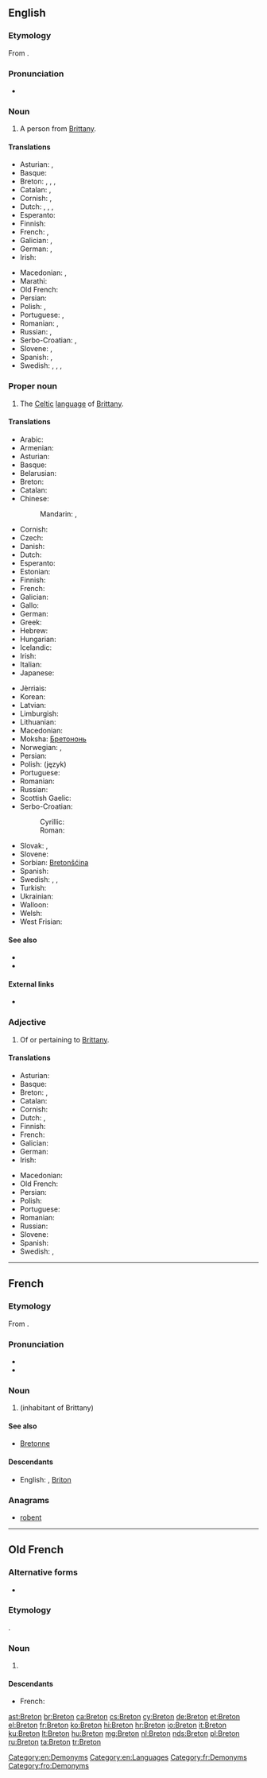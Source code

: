 {{also|breton|bretón}}
==English==

{{wikipedia}}
{{interwiktionary|code=br}}

===Etymology===
From {{etyl|fr}} {{term|lang=fr|Breton}}.

===Pronunciation===
* {{IPA|/ˈbɹɛtən/}}

===Noun===
{{en-noun}}

# A person from [[Brittany]].

====Translations====
{{trans-top|person from Brittany}}
* Asturian: {{t+|ast|bretón|m}}, {{t-|ast|bretona|f}}
* Basque: {{t-|eu|bretoi}}
* Breton: {{t+|br|Breton|m}}, {{t+|br|Bretonez|f}}, {{t+|br|Breizhad|m}}, {{t+|br|Breizhadez|f}}
* Catalan: {{t+|ca|bretó|m}}, {{t+|ca|bretona|f}}
* Cornish: {{t-|kw|Breton|m}}, {{t-|kw|Bretones|f}}
* Dutch: {{t-|nl|Bretoen|m}}, {{t-|nl|Bretoense|f}}, {{t+|nl|Breton|m}}, {{t-|nl|Bretonse|f}}
* Esperanto: {{t-|eo|bretono}}
* Finnish: {{t-|fi|bretonilainen}}
* French: {{t+|fr|Breton|m}}, {{t+|fr|Bretonne|f}}
* Galician: {{t+|gl|bretón|m}}, {{t-|gl|bretoa|f}}
* German: {{t+|de|Bretone|m}}, {{t-|de|Bretonin|f}}
* Irish: {{t-|ga|Briotánach|m}}
{{trans-mid}}
* Macedonian: {{t-|mk|Бретонец|m|tr=Brétonec}}, {{t-|mk|Бретонка|f|tr=Brétonka}}
* Marathi: {{t-|mr|ब्रेटोन|tr=breṭona|sc=Deva}}
* Old French: {{tø|fro|Breton}}
* Persian: {{t+|fa|برتونی|tr=Beretoni}}
* Polish: {{t-|pl|Bretończyk|m}}, {{t-|pl|Bretonka|f}}
* Portuguese: {{t+|pt|bretão|m}}, {{t-|pt|bretã|f}}
* Romanian: {{t-|ro|breton|m}}, {{t-|ro|bretonă|f}}
* Russian: {{t+|ru|бретонец|m|tr=bretónec}}, {{t+|ru|бретонка|f|tr=bretónka}}
* Serbo-Croatian: {{t-|sh|Bretonac|m}}, {{t-|sh|Bretonka|f}}
* Slovene: {{t+|sl|Bretonec|m}}, {{t-|sl|Bretonka|f}}
* Spanish: {{t+|es|bretón|m}}, {{t-|es|bretona|f}}
* Swedish: {{t-|sv|breton|c}}, {{t-|sv|bretagnare|c}}, {{t+|sv|bretonska|f}}, {{t-|sv|bretagniska|f}}
{{trans-bottom}}

===Proper noun===
{{en-proper noun}}

# The [[Celtic]] [[language]] of [[Brittany]].

====Translations====
{{trans-top|the language}}
* Arabic: {{t-|ar|بريتونية|f|tr=burituníya|sc=Arab}}
* Armenian: {{t-|hy|բրետոներեն|tr=bretoneren}}
* Asturian: {{t+|ast|bretón|m}}
* Basque: {{t+|eu|bretoiera}}
* Belarusian: {{t-|be|бретонская|f|tr=bretónskaja|sc=Cyrl}}
* Breton: {{t+|br|brezhoneg|m}}
* Catalan: {{t+|ca|bretó|m}}
* Chinese:
*: Mandarin: {{t|cmn|布列塔尼語|sc=Hani}}, {{t|cmn|布列塔尼语|tr=Bùliětǎní yǔ|sc=Hani}}
* Cornish: {{t-|kw|Bretonek|m}}
* Czech: {{t+|cs|bretonština|f}}
* Danish: {{t-|da|Bretonsk}}
* Dutch: {{t+|nl|Bretons}}
* Esperanto: {{t-|eo|bretona lingvo}}
* Estonian: {{t-|et|bretooni}}
* Finnish: {{t+|fi|bretoni}}
* French: {{t+|fr|breton|m}}
* Galician: {{t+|gl|bretón|m}}
* Gallo: {{tø|roa-gal|berton|m}}
* German: {{t+|de|Bretonisch|n}}
* Greek: {{t+|el|βρετονικά|n|p|tr=vretoniká|sc=Grek}}
* Hebrew: {{t-|he|בריטנית|f|tr=britonít|sc=Hebr}}
* Hungarian: {{t+|hu|Breton}}
* Icelandic: {{t-|is|Bretónska}}
* Irish: {{t-|ga|Briotáinis|f}}
* Italian: {{t+|it|bretone|m}}
* Japanese: {{t+|ja|ブルトン語|tr=Buruton-go|sc=Jpan}}
{{trans-mid}}
* Jèrriais: {{tø|roa-jer|Bréton|m}}
* Korean: {{t-|ko|브루타뉴어|tr=Beurutanyu-eo|sc=Kore}}
* Latvian: {{t-|lv|bretoņu}}
* Limburgish: {{t+|li|Breitsj|n}}
* Lithuanian: {{t+|lt|bretonų}}
* Macedonian: {{t-|mk|бретонски|m|tr=brétonski}}
* Moksha: [[Бретононь]]
* Norwegian: {{t-|no|Bretonsk}}, {{t-|no|Bretangsk}}
* Persian: {{t+|fa|برتونی|tr=Beretuni|sc=fa-Arab}}
* Polish: (język) {{t+|pl|bretoński|m}}
* Portuguese: {{t+|pt|bretão|m}}
* Romanian: {{t-|ro|bretonă|f}}
* Russian: {{t+|ru|бретонский|m|tr=bretónskij}}
* Scottish Gaelic: {{t-|gd|Breatannais|f}}
* Serbo-Croatian:
*: Cyrillic: {{t-|sh|бретонски|m}}
*: Roman: {{t-|sh|bretonski|m}}
* Slovak: {{t+|sk|bretónsky|m}}, {{t-|sk|bretónčina|f}}
* Slovene: {{t+|sl|bretonščina|f}}
* Sorbian: [[Bretonšćina]]
* Spanish: {{t+|es|bretón|m}}
* Swedish: {{t+|sv|bretonska}}, {{t-|sv|bretagniska}}, {{t-|sv|bretagnska}}
* Turkish: {{t+|tr|Bröton}}
* Ukrainian: {{t+|uk|бретонська|f|tr=bretóns'ka|sc=Cyrl}}
* Walloon: {{t-|wa|Burton}}
* Welsh: {{t+|cy|Llydaweg}}
* West Frisian: {{t+|fy|Bretonsk}}
{{trans-bottom}}

====See also====
* {{langcat}}
* {{langlist}}

====External links====
* {{ISO 639|link=Ethnologue|1code=br|code=bre}}

===Adjective===
{{en-adj|-}}

# Of or pertaining to [[Brittany]].

====Translations====
{{trans-top|pertaining to Brittany}}
* Asturian: {{t+|ast|bretón}}
* Basque: {{t-|eu|bretoi}}
* Breton: {{t+|br|breizhat}}, {{qualifier|pertaining to the language}} {{t+|br|brezhonek}}
* Catalan: {{t+|ca|bretó}}
* Cornish: {{t-|kw|bretonek}}
* Dutch: {{t+|nl|Bretoens}}, {{t+|nl|Bretons}}
* Finnish: {{t-|fi|bretonilainen}}
* French: {{t+|fr|breton}}
* Galician: {{t+|gl|bretón}}
* German: {{t-|de|bretonisch}}
* Irish: {{t-|ga|Briotánach}}
{{trans-mid}}
* Macedonian: {{t-|mk|бретонски|m|tr=brétonski}}
* Old French: {{tø|fro|breton}}
* Persian: {{t+|fa|برتونی|tr=Beretoni}}
* Polish: {{t+|pl|bretoński}}
* Portuguese: {{t+|pt|bretão}}
* Romanian: {{t-|ro|breton}}
* Russian: {{t+|ru|бретонский|tr=bretónskij}}
* Slovene: {{t+|sl|bretonski}}
* Spanish: {{t+|es|bretón}}
* Swedish: {{t+|sv|bretonsk}}, {{t-|sv|bretagnisk}}
{{trans-bottom}}

[[Category:en:Demonyms]]
[[Category:en:Languages]]

----

==French==

===Etymology===
From {{etyl|la|fr}} {{term|Britto|lang=la}}.

===Pronunciation===
* {{IPA|/bʁə.tɔ̃/|lang=fr}}
* {{audio|Fr-breton.ogg|Audio}}

===Noun===
{{fr-noun|m|f=Bretonne}}

# {{l/en|Breton}} (inhabitant of Brittany)

====See also====
* [[Bretonne]]

====Descendants====
* English: {{l/en|Breton}}, [[Briton]]

===Anagrams===
* [[robent#French|robent]]

[[Category:fr:Demonyms]]

----

==Old French==

===Alternative forms===
* {{l/fro|Bretun}}

===Etymology===
{{etyl|la|fro}} {{term|Britto|lang=la}}.

===Noun===
{{fro-noun|m}}

# {{l/en|Breton}} {{gloss|inhabitant of Brittany}}

====Descendants====
* French: {{l/fr|Breton}}

[[Category:fro:Demonyms]]

[[ast:Breton]]
[[br:Breton]]
[[ca:Breton]]
[[cs:Breton]]
[[cy:Breton]]
[[de:Breton]]
[[et:Breton]]
[[el:Breton]]
[[fr:Breton]]
[[ko:Breton]]
[[hi:Breton]]
[[hr:Breton]]
[[io:Breton]]
[[it:Breton]]
[[ku:Breton]]
[[lt:Breton]]
[[hu:Breton]]
[[mg:Breton]]
[[nl:Breton]]
[[nds:Breton]]
[[pl:Breton]]
[[ru:Breton]]
[[ta:Breton]]
[[tr:Breton]]